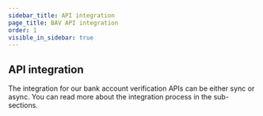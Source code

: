 ```yaml
---
sidebar_title: API integration
page_title: BAV API integration
order: 1
visible_in_sidebar: true
---
```


## API integration

The integration for our bank account verification APIs can be either sync or async. You can read more about the integration process in the sub-sections.

<NestedEndpoints />

<WasPageHelpful />
